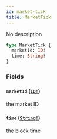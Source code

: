 ```yaml
---
id: market-tick
title: MarketTick
---
```


No description

```graphql
type MarketTick {
  marketId: ID!
  time: String!
}
```

### Fields

#### `marketId` ([`ID!`](/docs/graphql/scalars/id))

the market ID

#### `time` ([`String!`](/docs/graphql/scalars/string))

the block time
